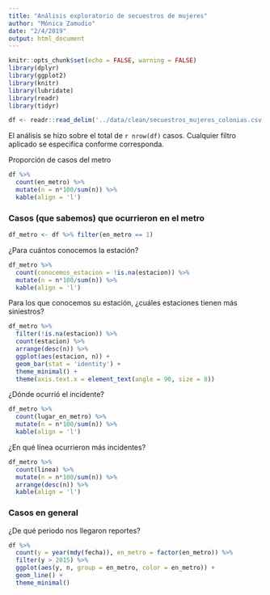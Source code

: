 ---
title: "Análisis exploratorio de secuestros de mujeres"
author: "Mónica Zamudio"
date: "2/4/2019"
output: html_document
---

```{r setup, include=FALSE, echo=FALSE}
knitr::opts_chunk$set(echo = FALSE, warning = FALSE)
library(dplyr)
library(ggplot2)
library(knitr)
library(lubridate)
library(readr)
library(tidyr)

df <- readr::read_delim('../data/clean/secuestros_mujeres_colonias.csv', delim = ';')
```

El análisis se hizo sobre el total de `r nrow(df)` casos. Cualquier filtro aplicado se especifica conforme corresponda.

Proporción de casos del metro
```{r}
df %>%
  count(en_metro) %>%
  mutate(n = n*100/sum(n)) %>%
  kable(align = 'l')
```

### Casos (que sabemos) que ocurrieron en el metro
```{r}
df_metro <- df %>% filter(en_metro == 1)
```

¿Para cuántos conocemos la estación?
```{r}
df_metro %>%
  count(conocemos_estacion = !is.na(estacion)) %>%
  mutate(n = n*100/sum(n)) %>%
  kable(align = 'l')
```

Para los que conocemos su estación, ¿cuáles estaciones tienen más siniestros?
```{r}
df_metro %>%
  filter(!is.na(estacion)) %>%
  count(estacion) %>%
  arrange(desc(n)) %>%
  ggplot(aes(estacion, n)) +
  geom_bar(stat = 'identity') +
  theme_minimal() +
  theme(axis.text.x = element_text(angle = 90, size = 8))
```

¿Dónde ocurrió el incidente?
```{r}
df_metro %>%
  count(lugar_en_metro) %>%
  mutate(n = n*100/sum(n)) %>%
  kable(align = 'l')
```

¿En qué línea ocurrieron más incidentes?
```{r}
df_metro %>%
  count(linea) %>%
  mutate(n = n*100/sum(n)) %>%
  arrange(desc(n)) %>%
  kable(align = 'l')
```

### Casos en general
¿De qué periodo nos llegaron reportes?
```{r}
df %>%
  count(y = year(mdy(fecha)), en_metro = factor(en_metro)) %>%
  filter(y > 2015) %>%
  ggplot(aes(y, n, group = en_metro, color = en_metro)) +
  geom_line() +
  theme_minimal()
```


